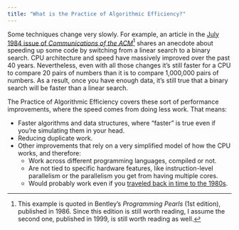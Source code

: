 ```yaml
---
title: "What is the Practice of Algorithmic Efficiency?"
---
```


Some techniques change very slowly.
For example, an article in the [July 1984 issue of _Communications of the ACM_](https://dl.acm.org/doi/pdf/10.1145/358105.358192#page=12&search=linear%20search)[^cacm] shares an anecdote about speeding up some code by switching from a linear search to a binary search.
CPU architecture and speed have massively improved over the past 40 years.
Nevertheless, even with all those changes it's still faster for a CPU to compare 20 pairs of numbers than it is to compare 1,000,000 pairs of numbers.
As a result, once you have enough data, it's still true that a binary search will be faster than a linear search.

[^cacm]: This example is quoted in Bentley's _Programming Pearls_ (1st edition), published in 1986. Since this edition is still worth reading, I assume the second one, published in 1999, is still worth reading as well.

The Practice of Algorithmic Efficiency covers these sort of performance improvements, where the speed comes from doing less work.
That means:

* Faster algorithms and data structures, where "faster" is true even if you're simulating them in your head.
* Reducing duplicate work.
* Other improvements that rely on a very simplified model of how the CPU works, and therefore:
  * Work across different programming languages, compiled or not.
  * Are not tied to specific hardware features, like instruction-level parallelism or the parallelism you get from having multiple cores.
  * Would probably work even if you [traveled back in time to the 1980s](https://www.youtube.com/watch?v=ur57IunS9To).
